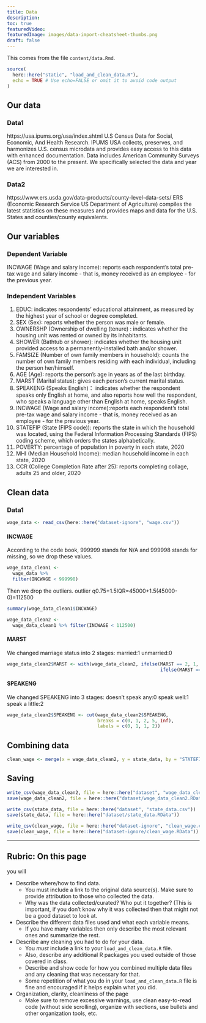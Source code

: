 ```yaml
---
title: Data
description:
toc: true
featuredVideo:
featuredImage: images/data-import-cheatsheet-thumbs.png
draft: false
---
```


This comes from the file `content/data.Rmd`.

```r
source(
  here::here("static", "load_and_clean_data.R"),
  echo = TRUE # Use echo=FALSE or omit it to avoid code output  
)
```

## Our data

### Data1
https://usa.ipums.org/usa/index.shtml 
U.S Census Data for Social, Economic, And Health Research. IPUMS USA collects, preserves, and harmonizes U.S. census microdata and provides easy access to this data with enhanced documentation. Data includes American Community Surveys (ACS) from 2000 to the present. We specifically selected the data and year we are interested in. 

### Data2
https://www.ers.usda.gov/data-products/county-level-data-sets/ 
ERS (Economic Research Service US Department of Agriculture) compiles the latest statistics on these measures and provides maps and data for the U.S. States and counties/county equivalents.

## Our variables

### Dependent Variable
INCWAGE (Wage and salary income): reports each respondent's total pre-tax wage and salary income - that is, money received as an employee - for the previous year.	

### Independent Variables
1. EDUC: indicates respondents' educational attainment, as measured by the highest year of school or degree completed.
2. SEX (Sex): reports whether the person was male or female.	
3. OWNERSHP (Ownership of dwelling (tenure) : indicates whether the housing unit was rented or owned by its inhabitants.
4. SHOWER (Bathtub or shower): indicates whether the housing unit provided access to a permanently-installed bath and/or shower. 
5. FAMSIZE (Number of own family members in household): counts the number of own family members residing with each individual, including the person her/himself. 
6. AGE (Age): reports the person's age in years as of the last birthday.
7. MARST (Marital status): gives each person's current marital status.
8. SPEAKENG (Speaks English)： indicates whether the respondent speaks only English at home, and also reports how well the respondent, who speaks a language other than English at home, speaks English.	
9. INCWAGE (Wage and salary income):reports each respondent's total pre-tax wage and salary income - that is, money received as an employee - for the previous year.	
10. STATEFIP (State (FIPS code)): reports the state in which the household was located, using the Federal Information Processing Standards (FIPS) coding scheme, which orders the states alphabetically.
11. POVERTY: percentage of population in poverty in each state, 2020
12. MHI (Median Household Income): median household income in each state, 2020
13. CCR (College Completion Rate after 25): reports completing collage, adults 25 and older, 2020

## Clean data

### Data1
```r
wage_data <- read_csv(here::here("dataset-ignore", "wage.csv")) 
```

#### INCWAGE

According to the code book, 999999 stands for N/A and 999998 stands for missing, so we drop these values.
```r
wage_data_clean1 <- 
  wage_data %>% 
  filter(INCWAGE < 999998)
```
Then we drop the outliers.
outlier q0.75+1.5IQR=45000+1.5(45000-0)=112500
```r
summary(wage_data_clean1$INCWAGE)

wage_data_clean2 <- 
  wage_data_clean1 %>% filter(INCWAGE < 112500)
```

#### MARST
We changed marriage status into 2 stages: 
married:1 
unmarried:0
```r
wage_data_clean2$MARST <- with(wage_data_clean2, ifelse(MARST == 2, 1,
                                                        ifelse(MARST == 1, 1, 0)))
```

#### SPEAKENG
We changed SPEAKENG into 3 stages: 
doesn't speak any:0
speak well:1
speak a little:2
```r
wage_data_clean2$SPEAKENG <- cut(wage_data_clean2$SPEAKENG,
                                 breaks = c(0, 1, 2, 5, Inf),
                                 labels = c(0, 1, 1, 2))
```

## Combining data
```r
clean_wage <- merge(x = wage_data_clean2, y = state_data, by = "STATEFIP")
```

## Saving
```r
write_csv(wage_data_clean2, file = here::here("dataset", "wage_data_clean2.csv"))
save(wage_data_clean2, file = here::here("dataset/wage_data_clean2.RData"))

write_csv(state_data, file = here::here("dataset", "state_data.csv"))
save(state_data, file = here::here("dataset/state_data.RData"))

write_csv(clean_wage, file = here::here("dataset-ignore", "clean_wage.csv"))
save(clean_wage, file = here::here("dataset-ignore/clean_wage.RData"))

```




----

## Rubric: On this page

you will

* Describe where/how to find data.
  * You must include a link to the original data source(s). Make sure to provide attribution to those who collected the data.
  * Why was the data collected/curated? Who put it together? (This is important, if you don't know why it was collected then that might not be a good dataset to look at.
* Describe the different data files used and what each variable means. 
  * If you have many variables then only describe the most relevant ones and summarize the rest.
* Describe any cleaning you had to do for your data.
  * You *must* include a link to your `load_and_clean_data.R` file.
  * Also, describe any additional R packages you used outside of those covered in class.
  * Describe and show code for how you combined multiple data files and any cleaning that was necessary for that.
  * Some repetition of what you do in your `load_and_clean_data.R` file is fine and encouraged if it helps explain what you did.
* Organization, clarity, cleanliness of the page
  * Make sure to remove excessive warnings, use clean easy-to-read code (without side scrolling), organize with sections, use bullets and other organization tools, etc.